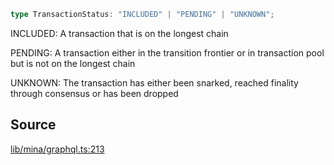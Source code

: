```ts
type TransactionStatus: "INCLUDED" | "PENDING" | "UNKNOWN";
```

INCLUDED: A transaction that is on the longest chain

PENDING: A transaction either in the transition frontier or in transaction pool but is not on the longest chain

UNKNOWN: The transaction has either been snarked, reached finality through consensus or has been dropped

## Source

[lib/mina/graphql.ts:213](https://github.com/o1-labs/o1js/blob/000b9835d52eede806be269b958c57000ff32f72/src/lib/mina/graphql.ts#L213)
